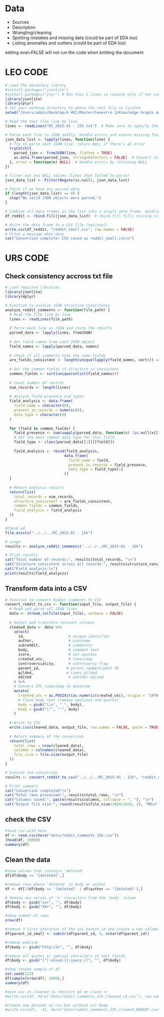 # Data

-   Sources
-   Description
-   Wrangling/cleaning
-   Spotting mistakes and missing data (could be part of EDA too)
-   Listing anomalies and outliers (could be part of EDA too)

setting eval=FALSE will not run the code when knitting the document

# LEO CODE
```r
# Load the necessary library
#install.packages("jsonlite") 
#install.packages("plyr") # Run this 2 lines in console only if not installed
library(jsonlite)
library(plyr)
# Set your working directory to where the text file is located
setwd("/Users/admin/Desktop/A HEC/Master/Semestre 3/Knowledge Graphs and Generative AI /Reddit")

# Read the text file line by line
lines <- readLines("RC_2015-01 - 15k.txt")  # Make sure to specify the correct filename

# Parse each line to JSON safely, handle errors and ensure missing fields are handled
json_data_list <- lapply(lines, function(line) {
  # Try to parse each JSON line, return NULL if there's an error
  tryCatch({
    parsed_json <- fromJSON(line, flatten = TRUE)
    as.data.frame(parsed_json, stringsAsFactors = FALSE)  # Convert to data frame
  }, error = function(e) NULL)  # Handle errors by returning NULL
})

# Filter out any NULL values (lines that failed to parse)
json_data_list <- Filter(Negate(is.null), json_data_list)

# Check if we have any parsed data
if (length(json_data_list) == 0) {
  stop("No valid JSON objects were parsed.")
}

# Combine all data frames in the list into a single data frame, handling different columns
df_reddit <- rbind.fill(json_data_list)  # rbind.fill fills missing columns with NA

# Write the data frame to a CSV file (optional)
write.csv(df_reddit, "reddit_small.csv", row.names = FALSE)
# Print a message when done
cat("Conversion complete! CSV saved as reddit_small.csv\n")
```

# URS CODE
## Check consistency accross txt file

```r
# Load required libraries
library(jsonlite)
library(dplyr)

# Function to analyze JSON structure consistency
analyze_reddit_comments <- function(file_path) {
  # Read the file line by line
  lines <- readLines(file_path)
  
  # Parse each line as JSON and store the results
  parsed_data <- lapply(lines, fromJSON)
  
  # Get field names from each JSON object
  field_names <- lapply(parsed_data, names)
  
  # Check if all comments have the same fields
  are_fields_consistent <- length(unique(lapply(field_names, sort))) == 1
  
  # Get the common fields if structure is consistent
  common_fields <- sort(unique(unlist(field_names)))
  
  # Count number of records
  num_records <- length(lines)
  
  # Analyze field presence and types
  field_analysis <- data.frame(
    field_name = character(0),
    present_in_records = numeric(0),
    data_type = character(0)
  )
  
  for (field in common_fields) {
    field_presence <- sum(sapply(parsed_data, function(x) !is.null(x[[field]])))
    # Get the most common data type for this field
    field_type <- class(parsed_data[[1]][[field]])
    
    field_analysis <- rbind(field_analysis, 
                           data.frame(
                             field_name = field,
                             present_in_records = field_presence,
                             data_type = field_type[1]
                           ))
  }
  
  # Return analysis results
  return(list(
    total_records = num_records,
    structure_consistent = are_fields_consistent,
    common_fields = common_fields,
    field_analysis = field_analysis
  ))
}

#check wd
file.exists("../../../RC_2015-01 - 15k")

# usage:
results <- analyze_reddit_comments("../../../RC_2015-01 - 15k")

# Print results
cat("Total number of records:", results$total_records, "\n")
cat("Structure consistent across all records:", results$structure_consistent, "\n\n")
cat("Field analysis:\n")
print(results$field_analysis)
```

## Transform data into a CSV

```r
# Function to convert Reddit comments to CSV
convert_reddit_to_csv <- function(input_file, output_file) {
  # Read and parse all JSON lines
  data <- stream_in(file(input_file), verbose = FALSE)
  
  # Select and transform relevant columns
  cleaned_data <- data %>%
    select(
      id,                    # unique identifier
      author,                # username
      subreddit,             # community
      body,                  # comment text
      score,                 # net upvotes
      created_utc,           # timestamp
      controversiality,      # controversy flag
      parent_id,            # parent comment/post ID
      gilded,               # times gilded
      edited                 # whether edited
    ) %>%
    # Convert UTC timestamp to datetime
    mutate(
      created_utc = as.POSIXct(as.numeric(created_utc), origin = "1970-01-01", tz = "UTC"),
      # Clean body text (remove newlines and quotes)
      body = gsub("\\n", " ", body),
      body = gsub("\"", "'", body)
    )
  
  # Write to CSV
  write.csv(cleaned_data, output_file, row.names = FALSE, quote = TRUE)
  
  # Return summary of the conversion
  return(list(
    total_rows = nrow(cleaned_data),
    columns = colnames(cleaned_data),
    file_size = file.size(output_file)
  ))
}

# Execute the conversion
results <- convert_reddit_to_csv("../../../RC_2015-01 - 15k", "reddit_comments_15k.csv")

# Print summary
cat("Conversion completed!\n")
cat("Total rows processed:", results$total_rows, "\n")
cat("Columns saved:", paste(results$columns, collapse = ", "), "\n")
cat("Output file size:", round(results$file_size/1024/1024, 2), "MB\n")
```

## check the CSV

```r
#load csv with here
df <- read.csv(here("data/reddit_comments_15k.csv"))
(head(df, 1000))
summary(df)
```

## Clean the data

```r
#show column that contains 'deleted'
df[df$body == '[deleted]',]

#remove rows where 'deleted' in body or author
df <- df[!(df$body == '[deleted]' | df$author == '[deleted]'),]

# Remove any series of 'x' characters from the 'body' column
df$body <- gsub("xx+", "", df$body)
df$body <- gsub("XX+", "", df$body)

#show number of rows
nrow(df)

#remove 3 first character of the col parent_id and create a new column
df$parent_id_small <- substr(df$parent_id, 4, nchar(df$parent_id))

#remove weblink
df$body <- gsub("http\\S+", "", df$body)

#remove all quotes or special characters in text fields.
df$body <- gsub("[^[:alnum:][:space:]]", "", df$body)

#show random sample of df
set.seed(123)
df[sample(nrow(df), 1000),]
summary(df)

#save csv as cleaned (a reecrire qd on clean +)
#write.csv(df, here("data/reddit_comments_15k_cleaned_v1.csv"), row.names = TRUE)

#create new dataset as csv but without col body
#write.csv(df[, -4], here("data/reddit_comments_15k_cleaned_NOBODY.csv"), row.names = TRUE)

```


